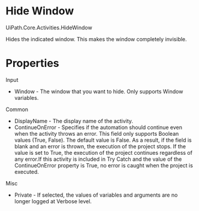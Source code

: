 ﻿# Hide Window

UiPath.Core.Activities.HideWindow

Hides the indicated window. This makes the window completely invisible.

# Properties

Input

* Window - The window that you want to hide. Only supports Window variables.

Common

* DisplayName - The display name of the activity.
* ContinueOnError - Specifies if the automation should continue even when the activity throws an error. This field only supports Boolean values (True, False). The default value is False. As a result, if the field is blank and an error is thrown, the execution of the project stops. If the value is set to True, the execution of the project continues regardless of any error.If this activity is included in Try Catch and the value of the ContinueOnError property is True, no error is caught when the project is executed.

Misc

* Private - If selected, the values of variables and arguments are no longer logged at Verbose level.
